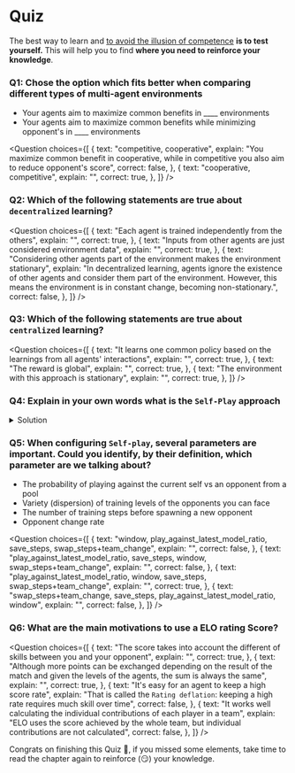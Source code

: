 # Quiz

The best way to learn and [to avoid the illusion of competence](https://www.coursera.org/lecture/learning-how-to-learn/illusions-of-competence-BuFzf) **is to test yourself.** This will help you to find **where you need to reinforce your knowledge**.


### Q1: Chose the option which fits better when comparing different types of multi-agent environments

- Your agents aim to maximize common benefits in ____ environments
- Your agents aim to maximize common benefits while minimizing opponent's in ____ environments

<Question
	choices={[
		{
			text: "competitive, cooperative",
			explain: "You maximize common benefit in cooperative, while in competitive you also aim to reduce opponent's score",
   			correct: false,
		},
   		{
			text: "cooperative, competitive",
			explain: "",
   			correct: true,
		},
	]}
/>

### Q2: Which of the following statements are true about `decentralized` learning?

<Question
	choices={[
		{
			text: "Each agent is trained independently from the others",
			explain: "",
      		correct: true,
		},
    	{
			text: "Inputs from other agents are just considered environment data",
			explain: "",
			correct: true,
		},
		{
			text: "Considering other agents part of the environment makes the environment stationary",
			explain: "In decentralized learning, agents ignore the existence of other agents and consider them part of the environment. However, this means the environment is in constant change, becoming non-stationary.",
			correct: false,
		},
	]}
/>


### Q3: Which of the following statements are true about `centralized` learning?

<Question
	choices={[
		{
			text: "It learns one common policy based on the learnings from all agents' interactions",
			explain: "",
      		correct: true,
		},
    	{
			text: "The reward is global",
			explain: "",
			correct: true,
		},
		{
			text: "The environment with this approach is stationary",
			explain: "",
			correct: true,
		},
	]}
/>

### Q4: Explain in your own words what is the `Self-Play` approach

<details>
<summary>Solution</summary>

`Self-play` is an approach to instantiate copies of agents with the same policy as your as opponents, so that your agent learns from agents with same training level.

</details>

### Q5: When configuring `Self-play`, several parameters are important. Could you identify, by their definition, which parameter are we talking about?

- The probability of playing against the current self vs an opponent from a pool
- Variety (dispersion) of training levels of the opponents you can face
- The number of training steps before spawning a new opponent
- Opponent change rate

<Question
	choices={[
   		 {
			text: "window, play_against_latest_model_ratio, save_steps, swap_steps+team_change",
			explain: "",
      		correct: false,
		},
		{
			text: "play_against_latest_model_ratio, save_steps, window, swap_steps+team_change",
			explain: "",
			correct: false,
		},
		{
			text: "play_against_latest_model_ratio, window, save_steps, swap_steps+team_change",
			explain: "",
			correct: true,
		},
    	{
			text: "swap_steps+team_change, save_steps, play_against_latest_model_ratio, window",
			explain: "",
      		correct: false,
		},
	]}
/>

### Q6: What are the main motivations to use a ELO rating Score?

<Question
	choices={[
   		 {
			text: "The score takes into account the different of skills between you and your opponent",
			explain: "",
      		correct: true,
		},
		{
			text: "Although more points can be exchanged depending on the result of the match and given the levels of the agents, the sum is always the same",
			explain: "",
			correct: true,
		},
		{
			text: "It's easy for an agent to keep a high score rate",
			explain: "That is called the `Rating deflation`: keeping a high rate requires much skill over time",
			correct: false,
		},
    	{
			text: "It works well calculating the individual contributions of each player in a team",
			explain: "ELO uses the score achieved by the whole team, but individual contributions are not calculated",
      		correct: false,
		},
	]}
/>

Congrats on finishing this Quiz 🥳, if you missed some elements, take time to read the chapter again to reinforce (😏) your knowledge.

